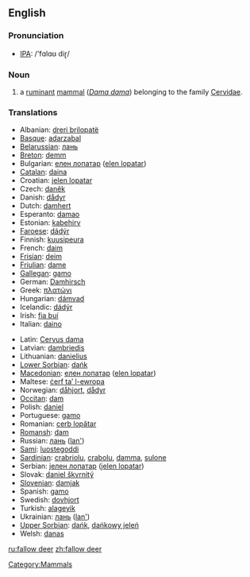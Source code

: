 ==English==

===Pronunciation===
*[[w:IPA|IPA]]: /'fɑlɑʊ diɽ/

===Noun===
{{wikipedia}}
{{en-noun|sg=[[fallow]] [[deer]]|pl=fallow deer}}

# a [[ruminant]] [[mammal]] (''[[Dama dama]]'') belonging to the family [[Cervidae]].

===Translations===
{{rfc-level|Translations at L3+ (AutoFormat would have corrected level of Translations)}}
{{top}}
*Albanian: [[dreri brilopatë]]
*[[Basque]]: [[adarzabal]]
*[[Belarussian]]: [[лань]]
*[[Breton]]: [[demm]]
*Bulgarian: [[елен лопатар]] ([[elen lopatar]])
*[[Catalan]]: [[daina]]
*Croatian: [[jelen lopatar]]
*Czech: [[daněk]]
*Danish: [[dådyr]] {{n}}
*Dutch: [[damhert]] {{n}}
*Esperanto: [[damao]]
*Estonian: [[kabehirv]]
*[[Faroese]]: [[dádýr]]
*Finnish: [[kuusipeura]]
*French: [[daim]] {{n}}
*[[Frisian]]: [[deim]]
*[[Friulian]]: [[dame]]
*[[Gallegan]]: [[gamo]]
*German: [[Damhirsch]] {{m}}
*Greek: [[πλατώνι]] '' ''
*Hungarian: [[dámvad]]
*Icelandic: [[dádýr]]
*Irish: [[fia buí]]
*Italian: [[daino]] {{m}}
{{mid}}
*Latin: [[Cervus dama]] '' ''
*Latvian: [[dambriedis]]
*Lithuanian: [[danielius]]
*[[Lower Sorbian]]: [[dańk]]
*[[Macedonian]]: [[елен лопатар]] ([[elen lopatar]])
*Maltese: [[ċerf ta’ l-ewropa]]
*Norwegian: [[dåhjort]], [[dådyr]]
*[[Occitan]]: [[dam]]
*Polish: [[daniel]] '' ''
*Portuguese: [[gamo]]
*Romanian: [[cerb lopătar]]
*[[Romansh]]: [[dam]]
*Russian: [[лань]] ([[lan']]) '' ''
*[[Sami]]: [[luostegoddi]]
*[[Sardinian]]: [[crabriolu]], [[crabolu]], [[damma]], [[sulone]]
*Serbian: [[jелен лопатар]] ([[jelen lopatar]])
*Slovak: [[daniel škvrnitý]]
*[[Slovenian]]: [[damjak]]
*Spanish: [[gamo]] {{m}}
*Swedish: [[dovhjort]]
*Turkish: [[alageyik]]
*Ukrainian: [[лань]] ([[lan']])
*[[Upper Sorbian]]: [[dańk]], [[dańkowy jeleń]]
*Welsh: [[danas]]
{{bottom}}

[[Category:Mammals]]

[[ru:fallow deer]]
[[zh:fallow deer]]